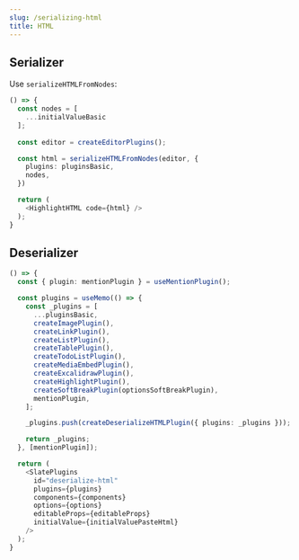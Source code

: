 ```yaml
---
slug: /serializing-html
title: HTML
---
```


## Serializer

Use `serializeHTMLFromNodes`:

```ts live
() => {
  const nodes = [
    ...initialValueBasic
  ];
  
  const editor = createEditorPlugins();

  const html = serializeHTMLFromNodes(editor, {
    plugins: pluginsBasic,
    nodes,
  })

  return (
    <HighlightHTML code={html} />
  );
}
```

## Deserializer

```ts live
() => {
  const { plugin: mentionPlugin } = useMentionPlugin();

  const plugins = useMemo(() => {
    const _plugins = [
      ...pluginsBasic,
      createImagePlugin(),
      createLinkPlugin(),
      createListPlugin(),
      createTablePlugin(),
      createTodoListPlugin(),
      createMediaEmbedPlugin(),
      createExcalidrawPlugin(),
      createHighlightPlugin(),
      createSoftBreakPlugin(optionsSoftBreakPlugin),
      mentionPlugin,
    ];

    _plugins.push(createDeserializeHTMLPlugin({ plugins: _plugins }));

    return _plugins;
  }, [mentionPlugin]);

  return (
    <SlatePlugins
      id="deserialize-html"
      plugins={plugins}
      components={components}
      options={options}
      editableProps={editableProps}
      initialValue={initialValuePasteHtml}
    />
  );
}
```